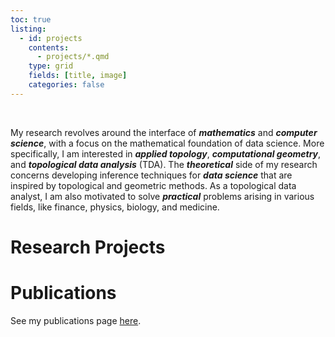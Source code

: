```yaml
---
toc: true
listing: 
  - id: projects
    contents: 
      - projects/*.qmd 
    type: grid
    fields: [title, image]
    categories: false
---
```

<br>

::: {.box heading='Research'}
My research revolves around the interface of ***mathematics*** and ***computer science***, with a focus on the mathematical foundation of data science.
More specifically, I am interested in ***applied topology***, ***computational geometry***, and ***topological data analysis*** (TDA). 
The ***theoretical*** side of my research concerns developing inference techniques for ***data science*** that are inspired by topological and geometric methods. As a topological data analyst, I am also motivated to solve ***practical*** problems arising in various fields, like finance, physics, biology, and medicine. 
:::

# Research Projects
:::{#projects}
:::

# Publications
See my publications page [here](publications).